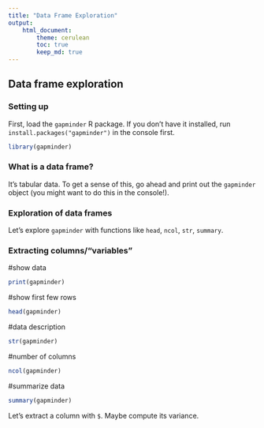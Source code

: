 ```yaml
---
title: "Data Frame Exploration"
output: 
    html_document:
        theme: cerulean
        toc: true
        keep_md: true
---
```


## Data frame exploration

### Setting up

First, load the `gapminder` R package. If you don't have it installed, run `install.packages("gapminder")` in the console first.

```r
library(gapminder)
```

### What is a data frame?

It's tabular data. To get a sense of this, go ahead and print out the `gapminder` object (you might want to do this in the console!).

### Exploration of data frames

Let's explore `gapminder` with functions like `head`, `ncol`, `str`, `summary`.

### Extracting columns/"variables"
#show data

```r
print(gapminder)
```
#show first few rows
```r
head(gapminder)
```
#data description
```r
str(gapminder)
```
#number of columns
```r
ncol(gapminder)
```
#summarize data
```r
summary(gapminder)
```

Let's extract a column with `$`. Maybe compute its variance.
